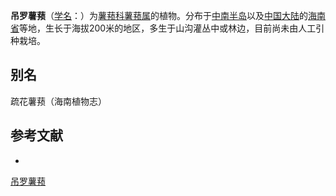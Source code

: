 {{Speciesbox
| name = 吊罗薯蓣
| status = 
| status_system = 
| image =
| genus = Dioscorea
| species = poilanei
| authority = Prain et Burkill
}}

'''吊罗薯蓣'''（[[学名|学名]]：{{lang|la|''Dioscorea poilanei''}}）为[[薯蓣科|薯蓣科]][[薯蓣属|薯蓣属]]的植物。分布于[[中南半岛|中南半岛]]以及[[中国大陆|中国大陆]]的[[海南省|海南省]]等地，生长于海拔200米的地区，多生于山沟灌丛中或林边，目前尚未由人工引种栽培。

== 别名 ==
疏花薯蓣（海南植物志）

== 参考文献 ==
<div class="references-small">
* {{cite web| url =http://www.bioinfo.cn/db05/KmzwSpecies.php?action=view&id=7738| title =吊罗薯蓣| work =《中国高等植物数据库全库》| publisher =中国科学院微生物研究所| author =昆明植物研究所| accessdate =2009-02-24| deadurl =yes| archiveurl =https://web.archive.org/web/20160305065921/http://www.bioinfo.cn/db05/KmzwSpecies.php?action=view&id=7738| archivedate =2016-03-05}}
</div>
{{Taxonbar|from=Q10917482}}

[[Category:薯蓣属|吊罗薯蓣]]


{{植物小作品}}